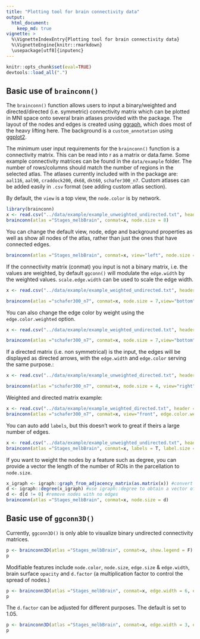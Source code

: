 ```yaml
---
title: "Plotting tool for brain connectivity data"
output: 
  html_document:
    keep_md: true
vignette: >
  %\VignetteIndexEntry{Plotting tool for brain connectivity data}
  %\VignetteEngine{knitr::rmarkdown}
  \usepackage[utf8]{inputenc}
---
```


```r
knitr::opts_chunk$set(eval=TRUE)
devtools::load_all(".")
```

## Basic use of `brainconn()`
The `brainconn()` function allows users to input a binary/weighted and directed/directed (i.e. symmetric) connectivity matrix which can be plotted in MNI space onto several brain atlases provided with the package. The layout of the nodes and edges is created using [ggraph](https://github.com/thomasp85/ggraph), which does most of the heavy lifting here. The background is a `custom_annotation` using [ggplot2](https://github.com/tidyverse/ggplot2). 

The minimum user input requirements for the `brainconn()` function is a connectivity matrix. This can be read into r as a matrix or data.fame. Some example connectivity matrices can be found in the `data/example` folder. The number of rows/columns should match the number of regions in the selected atlas. The atlases currently included with in the package are: `aal116`, `aal90`, `craddock200`, `dk68`, `dkt60`, `schafer300_n7`. Custom atlases can be added easily in `.csv` format (see adding custom atlas section). 

By default, the `view` is a top view, the `node.color` is by network.

```r
library(brainconn)
x <- read.csv("../data/example/example_unweighted_undirected.txt", header = F)
brainconn(atlas ="Stages_melbBrain", conmat=x, node.size = 8)
```


You can change the default view, node, edge and background properties as well as show all nodes of the atlas, rather than just the ones that have connected edges.  
```r
brainconn(atlas ="Stages_melbBrain", conmat=x, view="left", node.size = 3, node.color = "hotpink", edge.width = 3, edge.color="darkblue", edge.alpha = 0.8, all.nodes = T, show.legend = F)
```

If the connectivity matrix (conmat) you input is not a binary matrix, i.e. the values are weighted, by default `ggconn()` will modulate the `edge.width` by the weighted values. `scale.edge.width` can be used to scale the edge width.

```r
x <- read.csv("../data/example/example_weighted_undirected.txt", header = F)

brainconn(atlas ="schafer300_n7", conmat=x, node.size = 7,view="bottom", scale.edge.width = c(1,6), show.legend = F)
```

You can also change the edge color by weight using the `edge.color.weighted` option.

```r
x <- read.csv("../data/example/example_weighted_undirected.txt", header = F)

brainconn(atlas ="schafer300_n7", conmat=x, node.size = 7,view="bottom", edge.width = 2, edge.color.weighted = T, show.legend = T)
```

If a directed matrix (i.e. non symmetrical) is the input, the edges will be displayed as directed arrows, with the `edge.width` and `edge.color` serving the same purpose.:

```r
x <- read.csv("../data/example/example_unweighted_directed.txt", header = F)

brainconn(atlas ="schafer300_n7", conmat=x, node.size = 4, view="right", edge.alpha = 1)
```

Weighted and directed matrix example:
```r
x <- read.csv("../data/example/example_weighted_directed.txt", header = F)
brainconn(atlas ="schafer300_n7", conmat=x, view="front", edge.color.weighted=T)
```


You can auto add `labels`, but this doesn't work to great if theirs a large number of edges. 
```r
x <- read.csv("../data/example/example_unweighted_undirected.txt", header = F)
brainconn(atlas ="Stages_melbBrain", conmat=x, labels = T, label.size = 2)
```

If you want to weight the nodes by a feature such as degree, you can provide a vector the length of the number of ROIs in the parcellation to `node.size`. 

```r
x_igraph <- igraph::graph_from_adjacency_matrix(as.matrix(x)) #convert connectivity matrix into an graph object.
d <- igraph::degree(x_igraph) #use igraph::degree to obtain a vector of nodal degree
d <- d[d != 0] #remove nodes with no edges 
brainconn(atlas ="Stages_melbBrain", conmat=x, node.size = d)
```



## Basic use of `ggconn3D()`
Currently, `ggconn3D()` is only able to visualize binary undirected connectivity matrices.  

```r
p <- brainconn3D(atlas ="Stages_melbBrain", conmat=x, show.legend = F)
p
```

Modifiable features include `node.color`, `node.size`, `edge.size` & `edge.width`, brain surface `opacity` and `d.factor` (a multiplication factor to control the spread of nodes.)
```r
p <- brainconn3D(atlas ="Stages_melbBrain", conmat=x, edge.width = 6, edge.color = "green", node.size = 6, node.color = "red", show.legend = F)
p
```


The `d.factor` can be adjusted for different purposes. The default is set to 1.05.
```r
p <- brainconn3D(atlas ="Stages_melbBrain", conmat=x, edge.width = 3, edge.color = "brown", node.size = 3, d.factor = 1.3, all.nodes = T, opacity = 0.1, show.legend = F)
p
```


